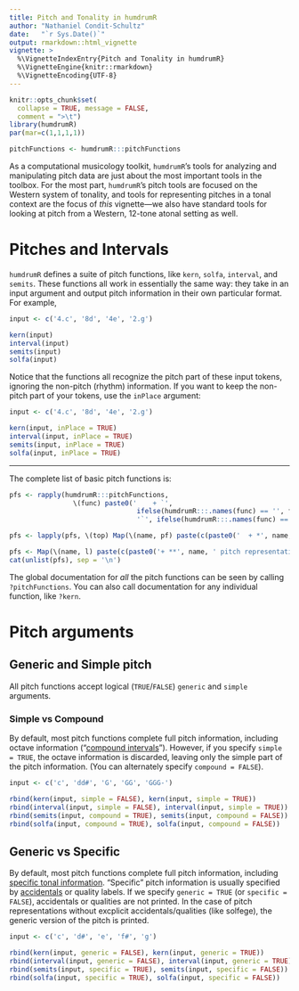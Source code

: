 ```yaml
---
title: Pitch and Tonality in humdrumR
author: "Nathaniel Condit-Schultz"
date:   "`r Sys.Date()`"
output: rmarkdown::html_vignette
vignette: >
  %\VignetteIndexEntry{Pitch and Tonality in humdrumR}
  %\VignetteEngine{knitr::rmarkdown}
  %\VignetteEncoding{UTF-8}
---
```


```r
knitr::opts_chunk$set(
  collapse = TRUE, message = FALSE,
  comment = ">\t")
library(humdrumR)
par(mar=c(1,1,1,1))

pitchFunctions <- humdrumR:::pitchFunctions
```


As a computational musicology toolkit, `humdrumR`'s tools for analyzing and manipulating pitch data are just about the most important tools in the toolbox.
For the most part, `humdrumR`'s pitch tools are focused on the Western system of tonality, and tools for representing pitches in a tonal context are the focus of *this* vignette---we also have standard tools for looking at pitch from a Western, 12-tone atonal setting as well.


# Pitches and Intervals


`humdrumR` defines a suite of pitch functions, like `kern`, `solfa`, `interval`, and `semits`.
These functions all work in essentially the same way: they take in an input argument and output pitch information in their own particular format.
For example,

```r

input <- c('4.c', '8d', '4e', '2.g')

kern(input)
interval(input)
semits(input)
solfa(input)

```


Notice that the functions all recognize the pitch part of these input tokens, ignoring the non-pitch (rhythm) information.
If you want to keep the non-pitch part of your tokens, use the `inPlace` argument:

```r

input <- c('4.c', '8d', '4e', '2.g')

kern(input, inPlace = TRUE)
interval(input, inPlace = TRUE)
semits(input, inPlace = TRUE)
solfa(input, inPlace = TRUE)

```






----

The complete list of basic pitch functions is: 

```r

pfs <- rapply(humdrumR:::pitchFunctions, 
                \(func) paste0('    + `', 
                                ifelse(humdrumR:::.names(func) == '', func, paste0(humdrumR:::.names(func))), 
                                '`', ifelse(humdrumR:::.names(func) == '', '', paste0(' (', func, ')'))), how = 'list')

pfs <- lapply(pfs, \(top) Map(\(name, pf) paste(c(paste0('  + *', name, ' pitch representations*'), pf), collapse = '\n'), names(top), top))

pfs <- Map(\(name, l) paste(c(paste0('+ **', name, ' pitch representations**'), unlist(l)), collapse ='\n'), names(pfs), pfs)
cat(unlist(pfs), sep = '\n')


```


The global documentation for *all* the pitch functions can be seen by calling `?pitchFunctions`.
You can also call documentation for any individual function, like `?kern`.

# Pitch arguments

## Generic and Simple pitch

All pitch functions accept logical (`TRUE`/`FALSE`) `generic` and `simple` arguments.

### Simple vs Compound

By default, most pitch functions complete full pitch information, including octave information ("[compound intervals](https://en.wikipedia.org/wiki/Interval_(music)#Simple_and_compound)").
However, if you specify `simple = TRUE`, the octave information is discarded, leaving only the simple part of the pitch
information. 
(You can alternately specify `compound = FALSE`).

```r

input <- c('c', 'dd#', 'G', 'GG', 'GGG-')

rbind(kern(input, simple = FALSE), kern(input, simple = TRUE))
rbind(interval(input, simple = FALSE), interval(input, simple = TRUE))
rbind(semits(input, compound = TRUE), semits(input, compound = FALSE))
rbind(solfa(input, compound = TRUE), solfa(input, compound = FALSE))

```

## Generic vs Specific

By default, most pitch functions complete full pitch information, including [specific tonal information](https://en.wikipedia.org/wiki/Generic_and_specific_intervals).
"Specific" pitch information is usually specified by [accidentals](https://en.wikipedia.org/wiki/Accidental_(music))
or quality labels.
If we specify `generic = TRUE` (or `specific = FALSE`), accidentals or qualities are not printed.
In the case of pitch representations without excplicit accidentals/qualities (like solfege), the generic version of the
pitch is printed.

```r

input <- c('c', 'd#', 'e', 'f#', 'g')

rbind(kern(input, generic = FALSE), kern(input, generic = TRUE))
rbind(interval(input, generic = FALSE), interval(input, generic = TRUE))
rbind(semits(input, specific = TRUE), semits(input, specific = FALSE))
rbind(solfa(input, specific = TRUE), solfa(input, specific = FALSE))


```


